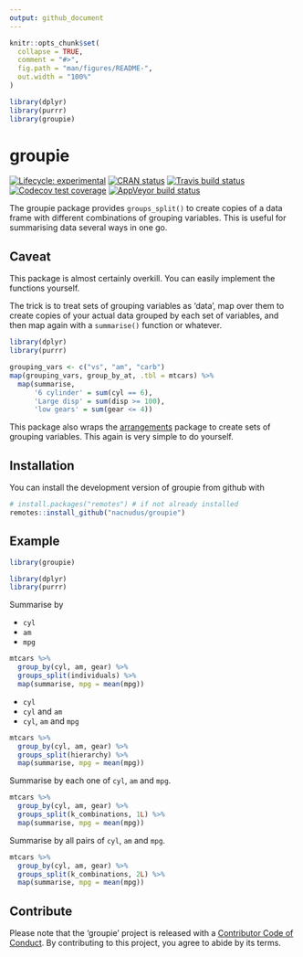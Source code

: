 ```yaml
---
output: github_document
---
```


<!-- README.md is generated from README.Rmd. Please edit that file -->

```r
knitr::opts_chunk$set(
  collapse = TRUE,
  comment = "#>",
  fig.path = "man/figures/README-",
  out.width = "100%"
)

library(dplyr)
library(purrr)
library(groupie)
```
# groupie

<!-- badges: start -->
[![Lifecycle: experimental](https://img.shields.io/badge/lifecycle-experimental-orange.svg)](https://www.tidyverse.org/lifecycle/#experimental)
[![CRAN status](https://www.r-pkg.org/badges/version/groupie)](https://cran.r-project.org/package=groupie)
[![Travis build status](https://travis-ci.org/nacnudus/groupie.svg?branch=master)](https://travis-ci.org/nacnudus/groupie)
[![Codecov test coverage](https://codecov.io/gh/nacnudus/groupie/branch/master/graph/badge.svg)](https://codecov.io/gh/nacnudus/groupie?branch=master)
[![AppVeyor build status](https://ci.appveyor.com/api/projects/status/github/nacnudus/groupie?branch=master&svg=true)](https://ci.appveyor.com/project/nacnudus/groupie)
<!-- badges: end -->

The groupie package provides `groups_split()` to create copies of a data frame
with different combinations of grouping variables.  This is useful for
summarising data several ways in one go.

## Caveat

This package is almost certainly overkill.  You can easily implement the
functions yourself.

The trick is to treat sets of grouping variables as 'data', map over them to
create copies of your actual data grouped by each set of variables, and then map
again with a `summarise()` function or whatever.

```r
library(dplyr)
library(purrr)

grouping_vars <- c("vs", "am", "carb")
map(grouping_vars, group_by_at, .tbl = mtcars) %>%
  map(summarise,
      '6 cylinder' = sum(cyl == 6),
      'Large disp' = sum(disp >= 100),
      'low gears' = sum(gear <= 4))
```

This package also wraps the
[arrangements](https://cran.r-project.org/package=arrangements) package to
create sets of grouping variables.  This again is very simple to do yourself.

## Installation

You can install the development version of groupie from github with

``` r
# install.packages("remotes") # if not already installed
remotes::install_github("nacnudus/groupie")
```

## Example

```r
library(groupie)

library(dplyr)
library(purrr)
```

Summarise by

* `cyl`
* `am`
* `mpg`

```r
mtcars %>%
  group_by(cyl, am, gear) %>%
  groups_split(individuals) %>%
  map(summarise, mpg = mean(mpg))
```

* `cyl`
* `cyl` and `am`
* `cyl`, `am` and `mpg`

```r
mtcars %>%
  group_by(cyl, am, gear) %>%
  groups_split(hierarchy) %>%
  map(summarise, mpg = mean(mpg))
```

Summarise by each one of `cyl`, `am` and `mpg`.

```r
mtcars %>%
  group_by(cyl, am, gear) %>%
  groups_split(k_combinations, 1L) %>%
  map(summarise, mpg = mean(mpg))
```

Summarise by all pairs of `cyl`, `am` and `mpg`.

```r
mtcars %>%
  group_by(cyl, am, gear) %>%
  groups_split(k_combinations, 2L) %>%
  map(summarise, mpg = mean(mpg))
```

## Contribute

Please note that the 'groupie' project is released with a
[Contributor Code of Conduct](.github/CODE_OF_CONDUCT.md).
By contributing to this project, you agree to abide by its terms.
